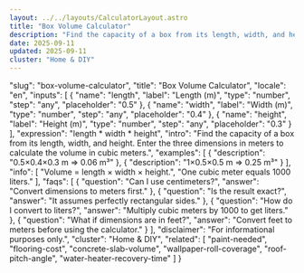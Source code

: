 ```yaml
---
layout: ../../layouts/CalculatorLayout.astro
title: "Box Volume Calculator"
description: "Find the capacity of a box from its length, width, and height. Enter the three dimensions in meters to calculate the volume in cubic meters."
date: 2025-09-11
updated: 2025-09-11
cluster: "Home & DIY"
---
```


  "slug": "box-volume-calculator",
  "title": "Box Volume Calculator",
  "locale": "en",
  "inputs": [
    {
      "name": "length",
      "label": "Length (m)",
      "type": "number",
      "step": "any",
      "placeholder": "0.5"
    },
    {
      "name": "width",
      "label": "Width (m)",
      "type": "number",
      "step": "any",
      "placeholder": "0.4"
    },
    {
      "name": "height",
      "label": "Height (m)",
      "type": "number",
      "step": "any",
      "placeholder": "0.3"
    }
  ],
  "expression": "length * width * height",
  "intro": "Find the capacity of a box from its length, width, and height. Enter the three dimensions in meters to calculate the volume in cubic meters.",
  "examples": [
    {
      "description": "0.5×0.4×0.3 m ⇒ 0.06 m³"
    },
    {
      "description": "1×0.5×0.5 m ⇒ 0.25 m³"
    }
  ],
  "info": [
    "Volume = length × width × height.",
    "One cubic meter equals 1000 liters."
  ],
  "faqs": [
    {
      "question": "Can I use centimeters?",
      "answer": "Convert dimensions to meters first."
    },
    {
      "question": "Is the result exact?",
      "answer": "It assumes perfectly rectangular sides."
    },
    {
      "question": "How do I convert to liters?",
      "answer": "Multiply cubic meters by 1000 to get liters."
    },
    {
      "question": "What if dimensions are in feet?",
      "answer": "Convert feet to meters before using the calculator."
    }
  ],
  "disclaimer": "For informational purposes only.",
  "cluster": "Home & DIY",
  "related": [
    "paint-needed",
    "flooring-cost",
    "concrete-slab-volume",
    "wallpaper-roll-coverage",
    "roof-pitch-angle",
    "water-heater-recovery-time"
  ]
}

<Calculator schema={schema} />
